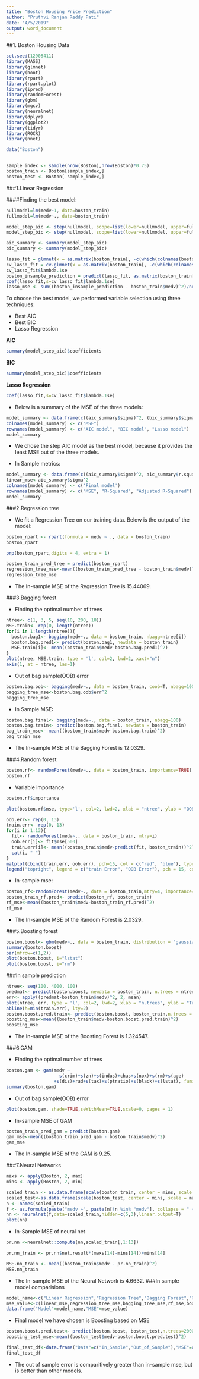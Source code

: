 ```yaml
---
title: "Boston Housing Price Prediction"
author: "Pruthvi Ranjan Reddy Pati"
date: "4/5/2019"
output: word_document
---
```


##1. Boston Housing Data




```r
set.seed(12908411)
library(MASS)
library(glmnet)
library(boot)
library(rpart)
library(rpart.plot)
library(ipred)
library(randomForest)
library(gbm)
library(mgcv)
library(neuralnet)
library(dplyr)
library(ggplot2)
library(tidyr)
library(ROCR)
library(nnet)

data("Boston")


sample_index <- sample(nrow(Boston),nrow(Boston)*0.75)
boston_train <- Boston[sample_index,]
boston_test <- Boston[-sample_index,]

```

###1.Linear Regression

####Finding the best model:
```r
nullmodel=lm(medv~1, data=boston_train)
fullmodel=lm(medv~., data=boston_train)

model_step_aic <- step(nullmodel, scope=list(lower=nullmodel, upper=fullmodel), direction ='both', trace = 0)
model_step_bic <- step(nullmodel, scope=list(lower=nullmodel, upper=fullmodel), direction ='both', k = log(nrow(boston_train)), trace = 0)

aic_summary <- summary(model_step_aic)
bic_summary <- summary(model_step_bic)

lasso_fit = glmnet(x = as.matrix(boston_train[, -c(which(colnames(boston_train)=='medv'))]), y = boston_train$medv, alpha = 1)
cv_lasso_fit = cv.glmnet(x = as.matrix(boston_train[, -c(which(colnames(Boston)=='medv'))]), y = boston_train$medv, alpha = 1, nfolds = 10)
cv_lasso_fit$lambda.1se
boston_insample_prediction = predict(lasso_fit, as.matrix(boston_train[, -c(which(colnames(boston_train)=='medv'))]), s = cv_lasso_fit$lambda.1se)
coef(lasso_fit,s=cv_lasso_fit$lambda.1se)
lasso_mse <- sum((boston_insample_prediction - boston_train$medv)^2)/nrow(boston_train-8-1)

```

To choose the best model, we performed variable selection using three techniques:

+ Best AIC
+ Best BIC
+ Lasso Regression

__AIC__
```r
summary(model_step_aic)$coefficients
```


__BIC__
```r
summary(model_step_bic)$coefficients
```

__Lasso Regression__
```r
coef(lasso_fit,s=cv_lasso_fit$lambda.1se)
```


* Below is a summary of the MSE of the three models:

```r
model_summary <- data.frame(c((aic_summary$sigma)^2, (bic_summary$sigma)^2, lasso_mse))
colnames(model_summary) <- c("MSE")
rownames(model_summary) <- c("AIC model", "BIC model", "Lasso model")
model_summary
```

* We chose the step AIC model as the best model, because it provides the least MSE out of the three models.

* In Sample metrics:

```r
model_summary <- data.frame(c((aic_summary$sigma)^2, aic_summary$r.squared, aic_summary$adj.r.squared))
linear_mse<-aic_summary$sigma^2
colnames(model_summary) <- c('Final model')
rownames(model_summary) <- c("MSE", "R-Squared", "Adjusted R-Squared")
model_summary
```


###2.Regression tree

* We fit a Regression Tree on our training data. Below is the output of the model:
```r
boston_rpart <- rpart(formula = medv ~ ., data = boston_train)
boston_rpart
```

```r
prp(boston_rpart,digits = 4, extra = 1)
```

```r
boston_train_pred_tree = predict(boston_rpart)
regression_tree_mse<-mean((boston_train_pred_tree - boston_train$medv)^2)
regression_tree_mse
```



* The In-sample MSE of the Regression Tree is 15.44069.

###3.Bagging forest

* Finding the optimal number of trees
```r
ntree<- c(1, 3, 5, seq(10, 200, 10))
MSE.train<- rep(0, length(ntree))
for(i in 1:length(ntree)){
  boston.bag1<- bagging(medv~., data = boston_train, nbagg=ntree[i])
  boston.bag.pred1<- predict(boston.bag1, newdata = boston_train)
  MSE.train[i]<- mean((boston_train$medv-boston.bag.pred1)^2)
}
plot(ntree, MSE.train, type = 'l', col=2, lwd=2, xaxt="n")
axis(1, at = ntree, las=1)
```

* Out of bag sample(OOB) error

```r
boston.bag.oob<- bagging(medv~., data = boston_train, coob=T, nbagg=100)
bagging_tree_mse<-boston.bag.oob$err^2
bagging_tree_mse

```

* In Sample MSE:

```r
boston.bag.final<- bagging(medv~., data = boston_train, nbagg=100)
boston.bag.train<- predict(boston.bag.final, newdata = boston_train)
bag_train_mse<- mean((boston_train$medv-boston.bag.train)^2)
bag_train_mse

```

* The In-sample MSE of the Bagging Forest is 12.0329.

###4.Random forest

```r
boston.rf<- randomForest(medv~., data = boston_train, importance=TRUE)
boston.rf

```

* Variable importance
```r
boston.rf$importance

```

```r
plot(boston.rf$mse, type='l', col=2, lwd=2, xlab = "ntree", ylab = "OOB Error")

```




```r
oob.err<- rep(0, 13)
train.err<- rep(0, 13)
for(i in 1:13){
  fit<- randomForest(medv~., data = boston_train, mtry=i)
  oob.err[i]<- fit$mse[500]
  train.err[i]<- mean((boston_train$medv-predict(fit, boston_train))^2)
  cat(i, " ")
}
matplot(cbind(train.err, oob.err), pch=15, col = c("red", "blue"), type = "b", ylab = "MSE", xlab = "mtry")
legend("topright", legend = c("train Error", "OOB Error"), pch = 15, col = c("red", "blue"))
```

* In-sample mse: 

```r
boston_rf<-randomForest(medv~., data = boston_train,mtry=4, importance=TRUE)
boston_train_rf.pred<- predict(boston_rf, boston_train)
rf_mse<-mean((boston_train$medv-boston_train_rf.pred)^2)
rf_mse
```

* The In-sample MSE of the Random Forest is 2.0329.


###5.Boosting forest
```r
boston.boost<- gbm(medv~., data = boston_train, distribution = "gaussian", n.trees = 4000, shrinkage = 0.01, interaction.depth = 8)
summary(boston.boost)
par(mfrow=c(1,2))
plot(boston.boost, i="lstat")
plot(boston.boost, i="rm")
```

###In sample prediction

```r
ntree<- seq(100, 4000, 100)
predmat<- predict(boston.boost, newdata = boston_train, n.trees = ntree)
err<- apply((predmat-boston_train$medv)^2, 2, mean)
plot(ntree, err, type = 'l', col=2, lwd=2, xlab = "n.trees", ylab = "Train MSE")
abline(h=min(train.err), lty=2)
boston.boost.pred.train<- predict(boston.boost, boston_train,n.trees = 2000)
boosting_mse<-mean((boston_train$medv-boston.boost.pred.train)^2)
boosting_mse
```
* The In-sample MSE of the Boosting Forest is 1.324547.

###6.GAM

* Finding the optimal number of trees
```r

boston.gam <- gam(medv ~
                    s(crim)+s(zn)+s(indus)+chas+s(nox)+s(rm)+s(age)
                  +s(dis)+rad+s(tax)+s(ptratio)+s(black)+s(lstat), family="gaussian",data=boston_train);
summary(boston.gam)
```

* Out of bag sample(OOB) error

```r
plot(boston.gam, shade=TRUE,seWithMean=TRUE,scale=0, pages = 1)

```



* In-sample MSE of GAM

```r

boston_train_pred_gam = predict(boston.gam)
gam_mse<-mean((boston_train_pred_gam - boston_train$medv)^2)
gam_mse
```
* The In-sample MSE of the GAM is 9.25.

###7.Neural Networks

```r
maxs <- apply(Boston, 2, max) 
mins <- apply(Boston, 2, min)

scaled_train <- as.data.frame(scale(boston_train, center = mins, scale = maxs - mins))
scaled_test<-as.data.frame(scale(boston_test, center = mins, scale = maxs - mins))
n <- names(scaled_train)
f <- as.formula(paste("medv ~", paste(n[!n %in% "medv"], collapse = " + ")))
nn <- neuralnet(f,data=scaled_train,hidden=c(5,3),linear.output=T)
plot(nn)

```

* In-Sample MSE of neural net
```r
pr.nn <-neuralnet::compute(nn,scaled_train[,1:13])

pr.nn_train <- pr.nn$net.result*(maxs[14]-mins[14])+mins[14]

MSE.nn_train <- mean((boston_train$medv - pr.nn_train)^2)
MSE.nn_train

```

* The In-sample MSE of the Neural Network is 4.6632.
###In sample model comparisions


```r


model_name<-c("Linear Regression","Regression Tree","Bagging Forest","Random forest","Boosting ","GAM","Neural Network")
mse_value<-c(linear_mse,regression_tree_mse,bagging_tree_mse,rf_mse,boosting_mse,gam_mse,MSE.nn_train)
data.frame("Model"=model_name,"MSE"=mse_value)
```


* Final model we have chosen is Boosting based on MSE

```r
boston.boost.pred.test<- predict(boston.boost, boston_test,n.trees=2000)
boosting_test_mse<-mean((boston_test$medv-boston.boost.pred.test)^2)

final_test_df<-data.frame("Data"=c("In_Sample","Out_of_Sample"),"MSE"=c(boosting_mse,boosting_test_mse))
final_test_df


```

* The out of sample error is comparitively greater than in-sample mse, but is better than other models.